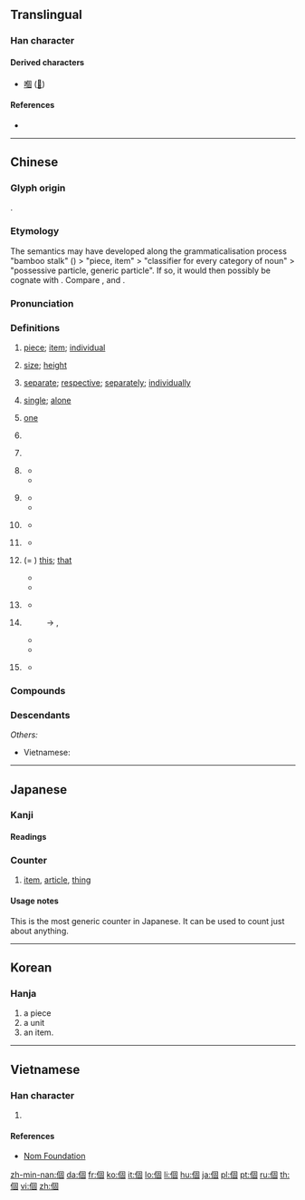 {{character info/new}}
{{also|个}}
==Translingual==
{{stroke order|type=animate}}

===Han character===
{{Han char|rn=9|rad=人|as=08|sn=10|four=26200|canj=OWJR|ids=⿰亻固}}

====Derived characters====
* [[嗰]] ([[𠮶]])

====References====
* {{Han ref|kx=0107.170|dkj=00758|dj=0228.020|hdz=10178.030|uh=500B|ud=20491|bh=ADD3|bd=44499}}

----

==Chinese==
{{zh-forms|s=个|t2=箇}}

===Glyph origin===
{{Han etym}}
{{Han compound|亻|固|c1=s|c2=p|ls=psc}}.

===Etymology===
The semantics may have developed along the grammaticalisation process "bamboo stalk" ({{zh-l|*箇}}) > "piece, item" > "classifier for every category of noun" > "possessive particle, generic particle". If so, it would then possibly be cognate with {{och-l|竿|bamboo, rod}}. Compare {{cog|bo|མཁར་བ}}, {{m|bo|འཁར་བ||walking stick, staff}} and {{cog|th|ก้าน||stem, stalk}}.

===Pronunciation===
{{zh-pron
|m=gè,ge
|c=go3
|h=pfs=ke/kai
|mn=kò/ê
|mn_note=kò - literary; ê - classifier, possessive particle
|mn-t=go6/gai5/gai7
|mn-t_note = go6 - literary; gai5 - classifier; gai7 - possessive particle
|w=5geq,5hheq,4eq,2ku
|w_note=As classifier or particle: 5geq ~ 5hheq ~ 4eq; literary: 2ku
|j=ge3
|x=go4
|g=go4
|ma=zh-gè.ogg
|cat=n,cl,part,a,adv
|mc=y
|oc=y
}}

===Definitions===
{{zh-noun}}

# [[piece]]; [[item]]; [[individual]]
#: {{zh-x|個{gè}人|an individual; personal}}
#: {{zh-x|個{gè}體|individuality}}
# [[size]]; [[height]]
#: {{zh-x|個{gè}子{zi}|height; stature}}
#: {{zh-x|個{gè}兒{r}|size}}
# [[separate]]; [[respective]]; [[separately]]; [[individually]]
#: {{zh-x|個{gè}別|individual; separate; some; a couple of}}
# [[single]]; [[alone]]
# {{lb|zh|dialectal}} [[one]]
# {{n-g|The generic classifier. Used with nouns lacking specific classifiers.}}
#: {{zh-x|我 有 一 個 問題。|I have a question.}}
# {{n-g|Alternative classifier, for nouns having specific classifiers. Often colloquial and regional. Usage varies greatly between different topolects.}}
#: {{zh-x|一 個 人|one person; alone}}
#: {{zh-x|每 個 人|every person, everyone}}
#: {{zh-x|一 個 井|a well|C-GZ}}
#: {{zh-x|一 個 房{fong4-2}|a room|C-GZ}}
#: {{zh-x|一 個 學校|one school}}
# {{lb|zh|Mandarin|colloquial}} {{n-g|Particle, placed between a verb and numbers, showing that the following numbers are approximate, not accurate.}}
#* {{zh-x|他 一下 跑 個 兩 三 公里 都 不在話下。|Running two or three kilometers in one go is a piece of cake for him.}}
#* {{zh-x|他們 倆 就 差{chà} 個 一 兩 歲。|The age difference between them is only about one or two years.}}
# {{lb|zh|Mandarin|colloquial}} {{n-g|Particle, placed between a verb and its object or complement, adding a sense of ease, swiftness and one-offness to the action.}}
#* {{zh-x|吃 個 飯，洗 個 澡，休息{xi} 休息{xi}|have some food, have a shower and have some rest}}
#* {{zh-x|我們 昨天 見 了 個 面，聊 了 聊 近況。|We met yesterday, and chatted about how we've been recently.}}
# {{lb|zh|Mandarin|colloquial}} {{n-g|Particle used after {{zh-l|些}}.}}
#* {{zh-x|那些 個 年 的 事 現在 回憶 起來 還是 記憶猶新。|It feels like yesterday when I reminisce about those stories in the past.}}
# {{lb|zh|dialectal Mandarin}} {{n-g|Particle used in some time-related words.}}
#* {{zh-x|今兒個|(''dialectal'') today}}
# {{lb|zh|obsolete|Wu|Xiang|Gan|dialectal Cantonese|dialectal Min}} (= {{zh-l|*搿}}) [[this]]; [[that]]
#* {{zh-x|個 個 人|this person|SH}}
#* {{zh-x|個 隻 鴨子 勿 太 酥|This duck hasn't been cooked long enough for it to become tender.|SH}}
# {{lb|zh|Cantonese|Wu}} {{n-g|Word-initial particle, serving as the definite article.}}
#* {{zh-x|個 人 今朝 為啥 勿 來|Why hasn't that guy come today?|SH}}
# {{lb|zh|Cantonese|Wu|Teochew}} {{n-g|Possessive particle. Equivalent to Mandarin {{zh-l|的|tr=de}}.}}
#: → {{zh-l|嘅|tr=ge3}} {{qualifier|Cantonese}}, {{zh-l|格|tr=kaq}} {{qualifier|Wu}}
#* {{zh-x|我 個 小囡|my child|SH}}
#* {{zh-x|住 響 你 屋企 個 陳 先生 係 乜嘢 人 嚟 呀{aa3}？|Who is that Mr. Chan that lives at your house?|C-GZ}}
# {{lb|zh|dialectal}} {{n-g|Sentence-final declarative, affirmative, or prohibitive particle. Equivalent to Mandarin {{zh-l|的|tr=de}}, {{zh-l|了}}.}}
#* {{zh-x|標語 勿 是 我 寫 個。|I didn't write that slogan.|SH}}

===Compounds===
{{zh-der|個別|個個|個兒|個人|個體|個性|個子|個個稱羨|噶個點兒|大個子|個人主義|半個|今兒個|個人衛生|一個|個中道理|個樣|單個兒|個別差異|前兒個|個中三昧|個中|個人所得|些個|個體戶|一個勁兒|個人首頁|幾兒個|個案|不是個兒|做的個|一個樣兒|則個|一個子兒|七個八個|個裡|個別輔導|幫個場子|帶個好|大個|寧個|又弱一個|個位|個把|好個|幾個|大個兒|個數|個案分析|個展|各個擊破|個人電腦|四個堅持|各個|半個人|個人撥接|個案研究|個事|個中滋味|個人資料|夜兒個|傍個影兒|個頭|個性難改|個人秀|個人外交|個中人|個人本位|有個屁用|沒個開交|比個高下|沒個見識|打個照會|打個前失|滅不個|打個沉兒|矬個兒|比個高低|打個照面|沒個出豁|獨自個|打個問號|成個兒|某個|打一個吞|打個千兒|矮個兒|真個|看個究竟|有個說兒|撲個滿懷|挨個兒|發個兒|猛個勁|矮個|有個好歹|打個花|矮個子|滿好個|沒個是處|有個數兒|撲個空|整個|探個究竟|這個擋口|行個方便|這個那個|討個分曉|這個|那個|高個兒|隔裡個裡|高個子|若個|第一個|覷個意順|郎個|賣個破綻|這個當兒|賠個不是|見個情|麥個子|自個兒}}

===Descendants===
{{CJKV||こ|개|cá}}
''Others:''
* Vietnamese: {{l|vi|cái}}

{{zh-cat|Beginning}}

----

==Japanese==

===Kanji===
{{ja-kanji|grade=5|rs=人08}}

====Readings====
{{ja-readings
|goon=[[か]] (ka)
|kanon=[[か]] (ka)
|toon=[[こ]] (ko)
}}

===Counter===
{{ja-pos|counter|こ}}

# [[item]], [[article]], [[thing]]
#: {{ja-usex|あの枝に桜ん坊が十二'''個'''だけあります。|あの えだ に さくらんぼ が じゅうに-'''こ''' だけ あります。|There are only twelve cherries on that branch.}}

====Usage notes====
This is the most generic counter in Japanese. It can be used to count just about anything.

----

==Korean==

===Hanja===
{{ko-hanja|hangeul=개|rv=|mr=kae}}

# a piece
# a unit
# an item.

----

==Vietnamese==

===Han character===
{{vi-hantu|[[cá]], [[cái]]|rs=人08}}

# {{defn|lang=vi|sort=人08}}

====References====
* [http://nomfoundation.org/common/nom_details.php?codepoint=500b Nom Foundation]

[[zh-min-nan:個]]
[[da:個]]
[[fr:個]]
[[ko:個]]
[[it:個]]
[[lo:個]]
[[li:個]]
[[hu:個]]
[[ja:個]]
[[pl:個]]
[[pt:個]]
[[ru:個]]
[[th:個]]
[[vi:個]]
[[zh:個]]